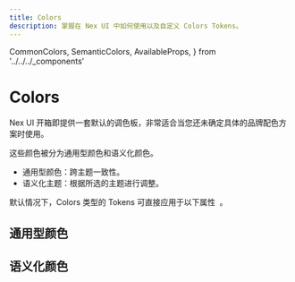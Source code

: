 ```yaml
---
title: Colors
description: 掌握在 Nex UI 中如何使用以及自定义 Colors Tokens。
---
```


  CommonColors,
  SemanticColors,
  AvailableProps,
} from '../../../_components'

# Colors

Nex UI 开箱即提供一套默认的调色板，非常适合当您还未确定具体的品牌配色方案时使用。

这些颜色被分为‌通用型颜色和语义化颜色。

- 通用型颜色：跨主题一致性。
- 语义化主题：根据所选的主题进行调整。

<Callout type='info'>
  <span className='x:float-left'>
    默认情况下，Colors 类型的 Tokens 可直接应用于以下属性&nbsp;
  </span>
  <AvailableProps.Colors />
  <span>。</span>
</Callout>

## ‌通用型颜色

<CommonColors />

## 语义化颜色

<SemanticColors />
